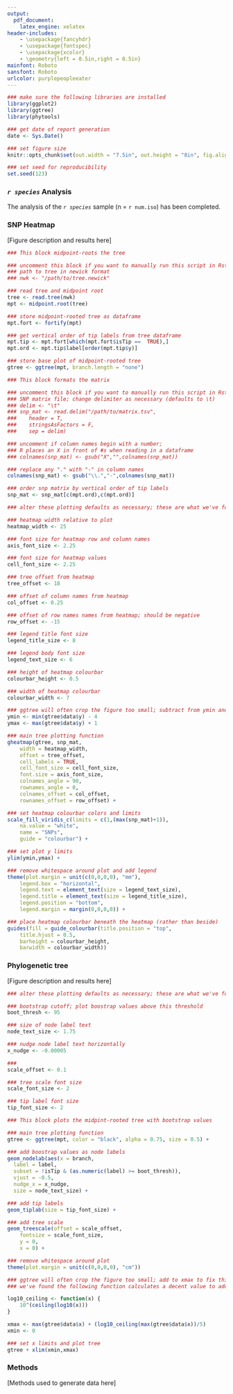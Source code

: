 ```yaml
---
output:
  pdf_document:
    latex_engine: xelatex
header-includes:
    - \usepackage{fancyhdr}
    - \usepackage{fontspec}
    - \usepackage{xcolor}
    - \geometry{left = 0.5in,right = 0.5in}
mainfont: Roboto
sansfont: Roboto
urlcolor: purplepeopleeater
---
```

<!-- define color and adjust lengths for header and footer-->
\definecolor{purplepeopleeater}{RGB}{106,13,75}
\addtolength{\headheight}{3.0cm}
\addtolength{\topmargin}{-0.5in}
\addtolength{\footskip}{-0.225in}

<!-- % setup header -->
\pagestyle{fancy}
\fancyhf{}

<!-- header content -->
<!-- Uncomment the line of code below to include a header -->
<!-- \fancyhead[L]{\raisebox{-0.25\height}{\includegraphics[height = 2.5cm]{path_to_your_header_here.png}}} -->
\fancyhead[R]{\Huge Genomic Clustering Report\\
\Large `r paste(Sys.Date())`}

<!-- create red header line -->
\renewcommand{\headrulewidth}{1pt}
\renewcommand{\headrule}{\hbox to\headwidth{%
    \color{purplepeopleeater}\leaders\hrule height \headrulewidth\hfill}}

<!-- footer content -->
\fancyfoot[C]{For research use only, not for clinical use.}
\fancyfoot[R]{\thepage}

<!-- create red footer line -->
\renewcommand{\footrulewidth}{1pt}
\renewcommand{\footrule}{\hbox to\headwidth{%
    \color{purplepeopleeater}\leaders\hrule height \headrulewidth\hfill}}

```r

### make sure the following libraries are installed
library(ggplot2)
library(ggtree)
library(phytools)

### get date of report generation
date <- Sys.Date()

### set figure size
knitr::opts_chunk$set(out.width = "7.5in", out.height = "8in", fig.align = "left")

### set seed for reproducibility
set.seed(123)

```

### *`r species`* Analysis

<!-- We recommend including the species and number of isolates included in your analysis, as well as a sentence describing the proper use of your results -->

The analysis of the *`r species`* sample (n = `r num.iso`) has been completed.

### SNP Heatmap

<!-- Include how to interpret the figure and your interpretation of the results here -->

[Figure description and results here]

```r

### This block midpoint-roots the tree

### uncomment this block if you want to manually run this script in Rstudio
### path to tree in newick format
### nwk <- "/path/to/tree.newick"

### read tree and midpoint root
tree <- read.tree(nwk)
mpt <- midpoint.root(tree)

### store midpoint-rooted tree as dataframe
mpt.fort <- fortify(mpt)

### get vertical order of tip labels from tree dataframe 
mpt.tip <- mpt.fort[which(mpt.fort$isTip ==  TRUE),]
mpt.ord <- mpt.tip$label[order(mpt.tip$y)]

### store base plot of midpoint-rooted tree
gtree <- ggtree(mpt, branch.length = "none")

```


```r

### This block formats the matrix

### uncomment this block if you want to manually run this script in Rstudio
### SNP matrix file; change delimiter as necessary (defaults to \t)
### delim <- "\t"
### snp_mat <- read.delim("/path/to/matrix.tsv",
###    header = T,
###    stringsAsFactors = F,
###    sep = delim)

### uncomment if column names begin with a number; 
### R places an X in front of #s when reading in a dataframe
### colnames(snp_mat) <- gsub("X","",colnames(snp_mat))

### replace any "." with "-" in column names
colnames(snp_mat) <- gsub("\\.","-",colnames(snp_mat))

### order snp matrix by vertical order of tip labels
snp_mat <- snp_mat[c(mpt.ord),c(mpt.ord)]

```

```r

### alter these plotting defaults as necessary; these are what we've found work best for our data

### heatmap width relative to plot
heatmap_width <- 25

### font size for heatmap row and column names
axis_font_size <- 2.25

### font size for heatmap values
cell_font_size <- 2.25

### tree offset from heatmap
tree_offset <- 18

### offset of column names from heatmap
col_offset <- 0.25

### offset of row names names from heatmap; should be negative
row_offset <- -15

### legend title font size
legend_title_size <- 8

### legend body font size
legend_text_size <- 6

### height of heatmap colourbar
colourbar_height <- 0.5

### width of heatmap colourbar
colourbar_width <- 7

### ggtree will often crop the figure too small; subtract from ymin and add to ymax to fix this
ymin <- min(gtree$data$y) - 4
ymax <- max(gtree$data$y) + 1

```

```r

### main tree plotting function
gheatmap(gtree, snp_mat,
    width = heatmap_width,
    offset = tree_offset,
    cell_labels = TRUE,
    cell_font_size = cell_font_size,
    font.size = axis_font_size,
    colnames_angle = 90,
    rownames_angle = 0,
    colnames_offset = col_offset,
    rownames_offset = row_offset) +

### set heatmap colourbar colors and limits
scale_fill_viridis_c(limits = c(1,(max(snp_mat)+1)),
    na.value = "white",
    name = "SNPs",
    guide = "colourbar") +

### set plot y limits
ylim(ymin,ymax) +

### remove whitespace around plot and add legend
theme(plot.margin = unit(c(0,0,0,0), "mm"),
    legend.box = "horizontal",
    legend.text = element_text(size = legend_text_size),
    legend.title = element_text(size = legend_title_size),
    legend.position = "bottom",
    legend.margin = margin(0,0,0,0)) +

### place heatmap colourbar beneath the heatmap (rather than beside)
guides(fill = guide_colourbar(title.position = "top",
    title.hjust = 0.5,
    barheight = colourbar_height,
    barwidth = colourbar_width))

```
\newpage

### Phylogenetic tree

<!-- Include how to interpret the figure and your interpretation of the results here -->

[Figure description and results here]

```r

### alter these plotting defaults as necessary; these are what we've found work best for our data

### bootstrap cutoff; plot boostrap values above this threshold
boot_thresh <- 95

### size of node label text
node_text_size <- 1.75

### nudge node label text horizontally
x_nudge <- -0.00005

###
scale_offset <- 0.1

### tree scale font size
scale_font_size <- 2

### tip label font size
tip_font_size <- 2

```
```r

### This block plots the midpint-rooted tree with bootstrap values

### main tree plotting function
gtree <- ggtree(mpt, color = "black", alpha = 0.75, size = 0.5) +

### add boostrap values as node labels
geom_nodelab(aes(x = branch,
  label = label,
  subset = !isTip & (as.numeric(label) >= boot_thresh)),
  vjust = -0.5,
  nudge_x = x_nudge,
  size = node_text_size) +

### add tip labels
geom_tiplab(size = tip_font_size) +

### add tree scale
geom_treescale(offset = scale_offset,
    fontsize = scale_font_size,
    y = 0,
    x = 0) +

### remove whitespace around plot
theme(plot.margin = unit(c(0,0,0,0), "cm"))

### ggtree will often crop the figure too small; add to xmax to fix this
### we've found the following function calculates a decent value to add to xmax:

log10_ceiling <- function(x) {
    10^(ceiling(log10(x)))
}

xmax <- max(gtree$data$x) + (log10_ceiling(max(gtree$data$x))/5)
xmin <- 0

### set x limits and plot tree
gtree + xlim(xmin,xmax)

```

### Methods

<!-- Include mathods used to generate your data here -->

[Methods used to generate data here]
